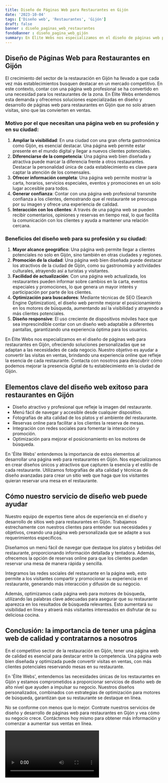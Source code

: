 ```yaml
---
title: Diseño de Páginas Web para Restaurantes en Gijón
date: '2023-10-04'
tags: ['Diseño web', 'Restaurantes', 'Gijón']
draft: false
banner : diseño_paginas_web_restaurantes
fondoBanner : diseño_pagina_web_gijón
summary: En Élite Webs nos especializamos en el diseño de páginas web para restaurantes en Gijón, ofreciendo soluciones personalizadas que se adaptan a las necesidades de cada negocio. Nuestro objetivo es ayudar a convertir las visitas en ventas, brindando una experiencia online que refleje la esencia de cada restaurante. Contacta con nosotros para descubrir cómo podemos mejorar la presencia digital de tu establecimiento en la ciudad de Gijón.
---
```


## Diseño de Páginas Web para Restaurantes en Gijón
El crecimiento del sector de la restauración en Gijón ha llevado a que cada vez más establecimientos busquen destacar en un mercado competitivo. En este contexto, contar con una página web profesional se ha convertido en una necesidad para los restaurantes de la zona. En Élite Webs entendemos esta demanda y ofrecemos soluciones especializadas en diseño y desarrollo de páginas web para restaurantes en Gijón que no solo atraen visitas, sino que las convierten en ventas.

### Motivo por el que necesitan una página web en su profesión y en su ciudad:
1. **Ampliar la visibilidad**: En una ciudad con una gran oferta gastronómica como Gijón, es esencial destacar. Una página web permite estar presente en el mundo digital y llegar a nuevos clientes potenciales.
2. **Diferenciarse de la competencia**: Una página web bien diseñada y atractiva puede marcar la diferencia frente a otros restaurantes. Destacar la personalidad única de cada establecimiento es clave para captar la atención de los comensales.
3. **Ofrecer información completa**: Una página web permite mostrar la carta, horarios, servicios especiales, eventos y promociones en un solo lugar accesible para todos.
4. **Generar confianza**: Contar con una página web profesional transmite confianza a los clientes, demostrando que el restaurante se preocupa por su imagen y ofrece una experiencia de calidad.
5. **Interacción con los clientes**: A través de una página web se pueden recibir comentarios, opiniones y reservas en tiempo real, lo que facilita la comunicación con los clientes y ayuda a mantener una relación cercana.

### Beneficios del diseño web para su profesión y su ciudad:
1. **Mayor alcance geográfico**: Una página web permite llegar a clientes potenciales no solo en Gijón, sino también en otras ciudades y regiones.
2. **Promoción de la ciudad**: Una página web bien diseñada puede destacar los atractivos de la ciudad de Gijón, como su gastronomía y actividades culturales, atrayendo así a turistas y visitantes.
3. **Facilidad de actualización**: Con una página web actualizada, los restaurantes pueden informar sobre cambios en la carta, eventos especiales y promociones, lo que genera un mayor interés y participación por parte de los clientes.
4. **Optimización para buscadores**: Mediante técnicas de SEO (Search Engine Optimization), el diseño web permite mejorar el posicionamiento en los motores de búsqueda, aumentando así la visibilidad y atrayendo a más clientes potenciales.
5. **Diseño responsive**: El uso creciente de dispositivos móviles hace que sea imprescindible contar con un diseño web adaptable a diferentes pantallas, garantizando una experiencia óptima para los usuarios.

En Élite Webs nos especializamos en el diseño de páginas web para restaurantes en Gijón, ofreciendo soluciones personalizadas que se adaptan a las necesidades de cada negocio. Nuestro objetivo es ayudar a convertir las visitas en ventas, brindando una experiencia online que refleje la esencia de cada restaurante. Contacta con nosotros para descubrir cómo podemos mejorar la presencia digital de tu establecimiento en la ciudad de Gijón.

<GifSeo />

<Cta />

## Elementos clave del diseño web exitoso para restaurantes en Gijón

- Diseño atractivo y profesional que refleje la imagen del restaurante.
- Menú fácil de navegar y accesible desde cualquier dispositivo.
- Fotografías de alta calidad de los platos y el ambiente del restaurante.
- Reservas online para facilitar a los clientes la reserva de mesas.
- Integración con redes sociales para fomentar la interacción y promoción.
- Optimización para mejorar el posicionamiento en los motores de búsqueda.

En 'Élite Webs' entendemos la importancia de estos elementos al desarrollar una página web para restaurantes en Gijón. Nos especializamos en crear diseños únicos y atractivos que capturen la esencia y el estilo de cada restaurante. Utilizamos fotografías de alta calidad y técnicas de diseño avanzadas para crear un sitio web que haga que los visitantes quieran reservar una mesa en el restaurante.

## Cómo nuestro servicio de diseño web puede ayudar

Nuestro equipo de expertos tiene años de experiencia en el diseño y desarrollo de sitios web para restaurantes en Gijón. Trabajamos estrechamente con nuestros clientes para entender sus necesidades y objetivos, creando una página web personalizada que se adapte a sus requerimientos específicos.

Diseñamos un menú fácil de navegar que destaque los platos y bebidas del restaurante, proporcionando información detallada y tentadora. Además, ofrecemos la opción de reservas online para que los clientes puedan reservar una mesa de manera rápida y sencilla.

Integramos las redes sociales del restaurante en la página web, esto permite a los visitantes compartir y promocionar su experiencia en el restaurante, generando más interacción y difusión de su negocio.

Además, optimizamos cada página web para motores de búsqueda, utilizando las palabras clave adecuadas para asegurar que su restaurante aparezca en los resultados de búsqueda relevantes. Esto aumentará su visibilidad en línea y atraerá más visitantes interesados en disfrutar de su deliciosa cocina.

## Conclusión: la importancia de tener una página web de calidad y contratarnos a nosotros

En el competitivo sector de la restauración en Gijón, tener una página web de calidad es esencial para destacar entre la competencia. Una página web bien diseñada y optimizada puede convertir visitas en ventas, con más clientes potenciales reservando mesas en su restaurante.

En 'Élite Webs', entendemos las necesidades únicas de los restaurantes en Gijón y estamos comprometidos a proporcionar servicios de diseño web de alto nivel que ayuden a impulsar su negocio. Nuestros diseños personalizados, combinados con estrategias de optimización para motores de búsqueda, garantizan que su restaurante se destaque en línea.

No se conforme con menos que lo mejor. Contrate nuestros servicios de diseño y desarrollo de páginas web para restaurantes en Gijón y vea cómo su negocio crece. Contáctenos hoy mismo para obtener más información y comenzar a aumentar sus ventas en línea.

<Video />

<CtaBot job='Restaurantes' city='Gijón'/>

<Gmaps query='Gijón+españa+maps' />